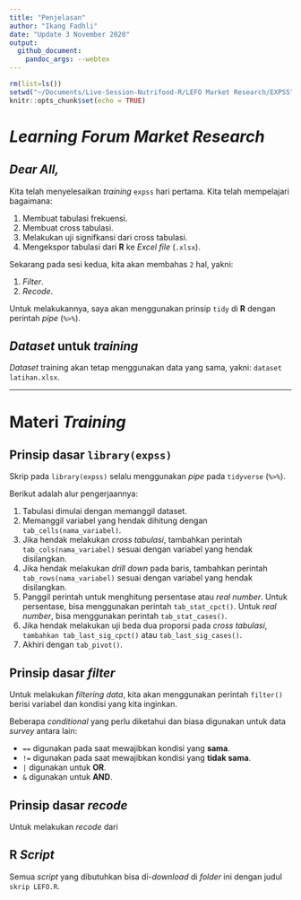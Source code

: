 ```yaml
---
title: "Penjelasan"
author: "Ikang Fadhli"
date: "Update 3 November 2020"
output: 
  github_document:
    pandoc_args: --webtex
---
```


```r
rm(list=ls())
setwd("~/Documents/Live-Session-Nutrifood-R/LEFO Market Research/EXPSS")
knitr::opts_chunk$set(echo = TRUE)
```

# _Learning Forum Market Research_

## _Dear All,_

Kita telah menyelesaikan _training_ `expss` hari pertama. Kita telah mempelajari bagaimana:

1. Membuat tabulasi frekuensi.
1. Membuat cross tabulasi.
1. Melakukan uji signifkansi dari cross tabulasi.
1. Mengekspor tabulasi dari __R__ ke _Excel file_ (`.xlsx`).

Sekarang pada sesi kedua, kita akan membahas `2` hal, yakni:

1. _Filter_.
1. _Recode_.

Untuk melakukannya, saya akan menggunakan prinsip `tidy` di __R__ dengan perintah _pipe_ (`%>%`).

## _Dataset_ untuk _training_

_Dataset_ training akan tetap menggunakan data yang sama, yakni: `dataset latihan.xlsx`.

---

# Materi _Training_


## Prinsip dasar `library(expss)`

Skrip pada `library(expss)` selalu menggunakan _pipe_ pada `tidyverse` (` %>% `).

Berikut adalah alur pengerjaannya:

1. Tabulasi dimulai dengan memanggil dataset.
1. Memanggil variabel yang hendak dihitung dengan `tab_cells(nama_variabel)`.
1. Jika hendak melakukan _cross tabulasi_, tambahkan perintah `tab_cols(nama_variabel)` sesuai dengan variabel yang hendak disilangkan.
1. Jika hendak melakukan _drill down_ pada baris, tambahkan perintah `tab_rows(nama_variabel)` sesuai dengan variabel yang hendak disilangkan.
1. Panggil perintah untuk menghitung persentase atau _real number_. Untuk persentase, bisa menggunakan perintah `tab_stat_cpct()`. Untuk _real number_, bisa menggunakan perintah `tab_stat_cases()`.
1. Jika hendak melakukan uji beda dua proporsi pada _cross tabulasi_, `tambahkan tab_last_sig_cpct()` atau `tab_last_sig_cases()`.
1. Akhiri dengan `tab_pivot()`.

## Prinsip dasar _filter_

Untuk melakukan _filtering data_, kita akan menggunakan perintah `filter()` berisi variabel dan kondisi yang kita inginkan.

Beberapa _conditional_ yang perlu diketahui dan biasa digunakan untuk data _survey_ antara lain:

- `==` digunakan pada saat mewajibkan kondisi yang __sama__.
- `!=` digunakan pada saat mewajibkan kondisi yang __tidak sama__.
- `|` digunakan untuk __OR__.
- `&` digunakan untuk __AND__.

## Prinsip dasar _recode_

Untuk melakukan _recode_ dari 

## __R__ _Script_

Semua _script_ yang dibutuhkan bisa di-_download_ di _folder_ ini dengan judul `skrip LEFO.R`.
